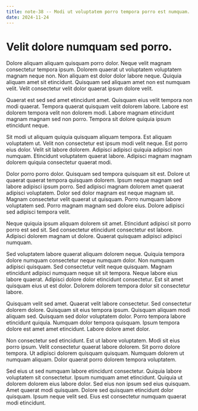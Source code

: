 ```yaml
---
title: note-38 -- Modi ut voluptatem porro tempora porro est numquam.
date: 2024-11-24
---
```


# Velit dolore numquam sed porro.

Dolore aliquam aliquam quisquam porro dolor. Neque velit magnam consectetur tempora ipsum. Dolorem quaerat ut voluptatem
voluptatem magnam neque non. Non aliquam est dolor dolor labore neque. Quiquia aliquam amet sit etincidunt. Quisquam sed
aliquam amet non est numquam velit. Velit consectetur velit dolor quaerat ipsum dolore velit.

Quaerat est sed sed amet etincidunt amet. Quisquam eius velit tempora non modi quaerat. Tempora quaerat quisquam velit
dolorem labore. Labore est dolorem tempora velit non dolorem modi. Labore magnam etincidunt magnam magnam sed non porro.
Tempora sit dolore quiquia ipsum etincidunt neque.

Sit modi ut aliquam quiquia quisquam aliquam tempora. Est aliquam voluptatem ut. Velit non consectetur est ipsum modi
velit neque. Est porro eius dolor. Velit sit labore dolorem. Adipisci adipisci quiquia adipisci non numquam. Etincidunt
voluptatem quaerat labore. Adipisci magnam magnam dolorem quiquia consectetur quaerat modi.

Dolor porro porro dolor. Quisquam sed tempora quisquam sit est. Dolore ut quaerat quaerat tempora quisquam dolorem.
Ipsum neque magnam sed labore adipisci ipsum porro. Sed adipisci magnam dolorem amet quaerat adipisci voluptatem. Dolor
sed dolor magnam est neque magnam sit. Magnam consectetur velit quaerat ut quisquam. Porro numquam labore voluptatem
sed. Porro magnam magnam sed dolore eius. Dolore adipisci sed adipisci tempora velit.

Neque quiquia ipsum aliquam dolorem sit amet. Etincidunt adipisci sit porro porro est sed sit. Sed consectetur
etincidunt consectetur est labore. Adipisci dolorem magnam ut dolore. Quaerat quisquam adipisci adipisci numquam.

Sed voluptatem labore quaerat aliquam dolorem neque. Quiquia tempora dolore numquam consectetur neque numquam dolor. Non
numquam adipisci quisquam. Sed consectetur velit neque quisquam. Magnam etincidunt adipisci numquam neque sit sit
tempora. Neque labore eius labore quaerat. Adipisci dolore dolor etincidunt consectetur. Est sit amet quisquam eius ut
est dolor. Dolorem dolorem tempora dolor sit consectetur labore.

Quisquam velit sed amet. Quaerat velit labore consectetur. Sed consectetur dolorem dolore. Quisquam sit eius tempora
ipsum. Quisquam aliquam modi aliquam sed. Quisquam sed dolor voluptatem dolor. Porro tempora labore etincidunt quiquia.
Numquam dolor tempora quisquam. Ipsum tempora dolore est amet amet etincidunt. Labore dolore amet dolor.

Non consectetur sed etincidunt. Est ut labore voluptatem. Modi sit eius porro ipsum. Velit consectetur quaerat labore
dolorem. Sit porro dolore tempora. Ut adipisci dolorem quisquam quisquam. Numquam dolorem ut numquam aliquam. Dolor
quaerat porro dolorem tempora voluptatem.

Sed eius ut sed numquam labore etincidunt consectetur. Quiquia labore voluptatem sit consectetur. Ipsum numquam amet
etincidunt. Quiquia ut dolorem dolorem eius labore dolor. Sed eius non ipsum sed eius quisquam. Amet quaerat modi
quisquam. Dolore sed quisquam etincidunt dolor quisquam. Ipsum neque velit sed. Eius est consectetur numquam quaerat
modi etincidunt.
